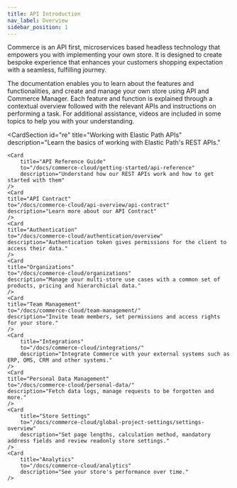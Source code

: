 ```yaml
---
title: API Introduction
nav_label: Overview
sidebar_position: 1
---
```


Commerce is an API first, microservices based headless technology that empowers you with implementing your own store. It is designed to create bespoke experience that enhances your customers shopping expectation with a seamless, fulfilling journey.

The documentation enables you to learn about the features and functionalities, and create and manage your own store using API and Commerce Manager. Each feature and function is explained through a contextual overview followed with the relevant APIs and instructions on performing a task. For additional assistance, videos are included in some topics to help you with your understanding.

<CardSection
    id="re"
    title="Working with Elastic Path APIs"
    description="Learn the basics of working with Elastic Path's REST APIs."
>
    <Card
        title="API Reference Guide"
        to="/docs/commerce-cloud/getting-started/api-reference"
        description="Understand how our REST APIs work and how to get started with them"
    />
    <Card
    title="API Contract"
    to="/docs/commerce-cloud/api-overview/api-contract"
    description="Learn more about our API Contract"
    />
    <Card
    title="Authentication"
    to="/docs/commerce-cloud/authentication/overview"
    description="Authentication token gives permissions for the client to access their data."
    />
    <Card
    title="Organizations"
    to="/docs/commerce-cloud/organizations"
    description="Manage your multi-store use cases with a common set of products, pricing and hierarchicial data."
    />
    <Card
    title="Team Management"
    to="/docs/commerce-cloud/team-management/"
    description="Invite team members, set permissions and access rights for your store."
    />
    <Card
        title="Integrations"
        to="/docs/commerce-cloud/integrations/"
        description="Integrate Commerce with your external systems such as ERP, OMS, CRM and other systems."
    />
    <Card
    title="Personal Data Management"
    to="/docs/commerce-cloud/personal-data/"
    description="Fetch data logs, manage requests to be forgotten and more."
    />
    <Card
        title="Store Settings"
        to="/docs/commerce-cloud/global-project-settings/settings-overview"
        description="Set page lengths, calculation method, mandatory address fields and review readonly store settings."
    />
    <Card
        title="Analytics"
        to="/docs/commerce-cloud/analytics"
        description="See your store's performance over time."
    />
</CardSection>
